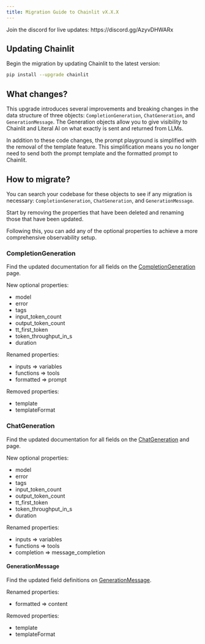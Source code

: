 ```yaml
---
title: Migration Guide to Chainlit vX.X.X
---
```


<Note>
  Join the discord for live updates: https://discord.gg/AzyvDHWARx
</Note>

## Updating Chainlit

Begin the migration by updating Chainlit to the latest version:

```bash
pip install --upgrade chainlit
```

## What changes?

This upgrade introduces several improvements and breaking changes in the data structure of three objects: `CompletionGeneration`, `ChatGeneration`, and `GenerationMessage`. The Generation objects allow you to give visibility to Chainlit and Literal AI on what exactly is sent and returned from LLMs.

In addition to these code changes, the prompt playground is simplified with the removal of the template feature. This simplification means you no longer need to send both the prompt template and the formatted prompt to Chainlit.

## How to migrate?

You can search your codebase for these objects to see if any migration is necessary: `CompletionGeneration`, `ChatGeneration`, and `GenerationMessage`.

Start by removing the properties that have been deleted and renaming those that have been updated.

Following this, you can add any of the optional properties to achieve a more comprehensive observability setup.

### CompletionGeneration

Find the updated documentation for all fields on the [CompletionGeneration](/api-reference/generation/completion-generation) page.

New optional properties:

- model
- error
- tags
- input_token_count 
- output_token_count 
- tt_first_token
- token_throughput_in_s
- duration

Renamed properties:

- inputs => variables
- functions => tools
- formatted => prompt

Removed properties:

- template
- templateFormat

### ChatGeneration

Find the updated documentation for all fields on the [ChatGeneration](/api-reference/generation/chat-generation) and page.

New optional properties:

- model
- error
- tags
- input_token_count
- output_token_count
- tt_first_token
- token_throughput_in_s
- duration

Renamed properties:

- inputs => variables
- functions => tools
- completion => message_completion

#### GenerationMessage

Find the updated field definitions on [GenerationMessage](/api-reference/generation/generation-message).

Renamed properties:

- formatted => content

Removed properties:

- template
- templateFormat

